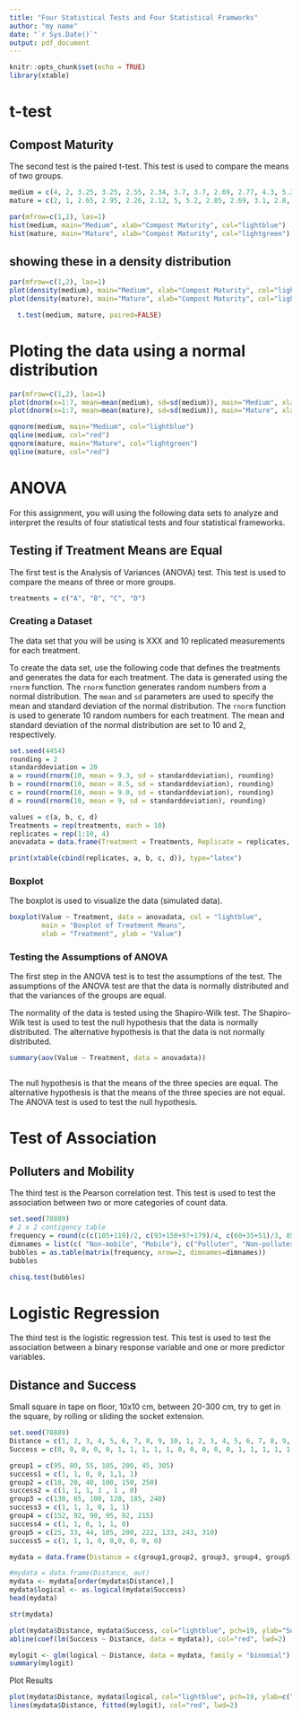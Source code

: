 ```yaml
---
title: "Four Statistical Tests and Four Statistical Framworks"
author: "my name"
date: "`r Sys.Date()`"
output: pdf_document
---
```


```r
knitr::opts_chunk$set(echo = TRUE)
library(xtable)
```

# t-test

## Compost Maturity

The second test is the paired t-test. This test is used to compare the means of two groups. 

```r
medium = c(4, 2, 3.25, 3.25, 2.55, 2.34, 3.7, 3.7, 2.69, 2.77, 4.3, 5.2, 7.63, 7.68, 6, 6, 4.7, 4.5)
mature = c(2, 1, 2.65, 2.95, 2.26, 2.12, 5, 5.2, 2.85, 2.69, 3.1, 2.8, 7.64, 7.61, 3, 2.9)

par(mfrow=c(1,2), las=1)
hist(medium, main="Medium", xlab="Compost Maturity", col="lightblue")
hist(mature, main="Mature", xlab="Compost Maturity", col="lightgreen")
```

## showing these in a density distribution

```r
par(mfrow=c(1,2), las=1)
plot(density(medium), main="Medium", xlab="Compost Maturity", col="lightblue")
plot(density(mature), main="Mature", xlab="Compost Maturity", col="lightgreen")
```

```r
  t.test(medium, mature, paired=FALSE)
```


# Ploting the data using a normal distribution
```r
par(mfrow=c(1,2), las=1)
plot(dnorm(x=1:7, mean=mean(medium), sd=sd(medium)), main="Medium", xlab="Compost Maturity", ty="l", col="lightblue")
plot(dnorm(x=1:7, mean=mean(mature), sd=sd(medium)), main="Mature", xlab="Compost Maturity", ty="l", col="lightblue")

qqnorm(medium, main="Medium", col="lightblue")
qqline(medium, col="red")
qqnorm(mature, main="Mature", col="lightgreen")
qqline(mature, col="red")

```

# ANOVA

For this assignment, you will using the following data sets to analyze and interpret the results of four statistical tests and four statistical frameworks.

## Testing if Treatment Means are Equal

The first test is the Analysis of Variances (ANOVA) test. This test is used to compare the means of three or more groups. 

```r
treatments = c("A", "B", "C", "D")

```

### Creating a Dataset

The data set that you will be using is XXX and 10 replicated measurements for each treatment. 

To create the data set, use the following code that defines the treatments and generates the data for each treatment. The data is generated using the `rnorm` function. The `rnorm` function generates random numbers from a normal distribution. The `mean` and `sd` parameters are used to specify the mean and standard deviation of the normal distribution. The `rnorm` function is used to generate 10 random numbers for each treatment. The mean and standard deviation of the normal distribution are set to 10 and 2, respectively. 

```r
set.seed(4454)
rounding = 2
standarddeviation = 20
a = round(rnorm(10, mean = 9.3, sd = standarddeviation), rounding)
b = round(rnorm(10, mean = 8.5, sd = standarddeviation), rounding)
c = round(rnorm(10, mean = 9.0, sd = standarddeviation), rounding)
d = round(rnorm(10, mean = 9, sd = standarddeviation), rounding)
```

```r
values = c(a, b, c, d)
Treatments = rep(treatments, each = 10)
replicates = rep(1:10, 4)
anovadata = data.frame(Treatment = Treatments, Replicate = replicates, Value = values)
```

```r
print(xtable(cbind(replicates, a, b, c, d)), type="latex")
```

### Boxplot

The boxplot is used to visualize the data (simulated data).

```r
boxplot(Value ~ Treatment, data = anovadata, col = "lightblue", 
        main = "Boxplot of Treatment Means", 
        xlab = "Treatment", ylab = "Value")
```

### Testing the Assumptions of ANOVA
  
The first step in the ANOVA test is to test the assumptions of the test. The assumptions of the ANOVA test are that the data is normally distributed and that the variances of the groups are equal.
  
The normality of the data is tested using the Shapiro-Wilk test. The Shapiro-Wilk test is used to test the null hypothesis that the data is normally distributed. The alternative hypothesis is that the data is not normally distributed. 

```r
summary(aov(Value ~ Treatment, data = anovadata))
```

```r
```



The null hypothesis is that the means of the three species are equal. The alternative hypothesis is that the means of the three species are not equal. The ANOVA test is used to test the null hypothesis. 

# Test of Association

## Polluters and Mobility

The third test is the Pearson correlation test. This test is used to test the association between two or more categories of count data. 

```r
set.seed(78889)
# 2 x 2 contigency table
frequency = round(c(c(105+119)/2, c(93+150+97+179)/4, c(60+35+51)/3, 85), 0) #down, then over
dimnames = list(c( "Non-mobile", "Mobile"), c("Polluter", "Non-polluter"))
bubbles = as.table(matrix(frequency, nrow=2, dimnames=dimnames))
bubbles
```

```r
chisq.test(bubbles)
```


# Logistic Regression

The third test is the logistic regression test. This test is used to test the association between a binary response variable and one or more predictor variables. 


## Distance and Success

Small square in tape on floor, 10x10 cm, between 20-300 cm, try to get in the square, by rolling or sliding the socket extension.

```r
set.seed(78889)
Distance = c(1, 2, 3, 4, 5, 6, 7, 8, 9, 10, 1, 2, 3, 4, 5, 6, 7, 8, 9, 10) + rnorm(20, 2, 1.5) 
Success = c(0, 0, 0, 0, 0, 1, 1, 1, 1, 1, 0, 0, 0, 0, 0, 1, 1, 1, 1, 1)

group1 = c(95, 80, 55, 105, 200, 45, 305)
success1 = c(1, 1, 0, 0, 1,1, 1)
group2 = c(10, 20, 40, 100, 150, 250)
success2 = c(1, 1, 1, 1 , 1 , 0)
group3 = c(130, 65, 100, 120, 185, 240)
success3 = c(1, 1, 1, 0, 1, 1)
group4 = c(152, 92, 90, 95, 92, 215)
success4 = c(1, 1, 0, 1, 1, 0)
group5 = c(25, 33, 44, 105, 200, 222, 133, 243, 310)
success5 = c(1, 1, 1, 0, 0,0, 0, 0, 0)

mydata = data.frame(Distance = c(group1,group2, group3, group4, group5), Success = c(success1, success2, success3, success4, success5))

#mydata = data.frame(Distance, out)
mydata <- mydata[order(mydata$Distance),]
mydata$logical <- as.logical(mydata$Success)
head(mydata)
```

```r
str(mydata)

plot(mydata$Distance, mydata$Success, col="lightblue", pch=19, ylab="Success", xlab="Distance")
abline(coef(lm(Success ~ Distance, data = mydata)), col="red", lwd=2)
```



```r
mylogit <- glm(logical ~ Distance, data = mydata, family = "binomial")
summary(mylogit)

```
Plot Results
```r
plot(mydata$Distance, mydata$logical, col="lightblue", pch=19, ylab=c("Success"), xlab=c("Distance"), ylim=c(0,1),)
lines(mydata$Distance, fitted(mylogit), col="red", lwd=2)

```



